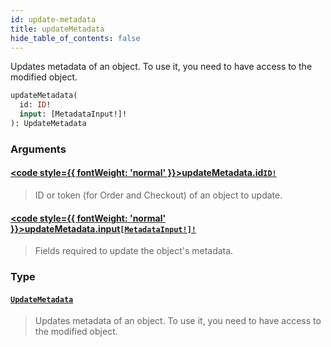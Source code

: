 ```yaml
---
id: update-metadata
title: updateMetadata
hide_table_of_contents: false
---
```








Updates metadata of an object. To use it, you need to have access to the modified object.

```graphql
updateMetadata(
  id: ID!
  input: [MetadataInput!]!
): UpdateMetadata
```


### Arguments

#### [<code style={{ fontWeight: 'normal' }}>updateMetadata.<b>id</b></code>](#)<Bullet />[`ID!`](../../../developer/api-reference/scalars/id) <Badge class="secondary" text="non-null"/> <Badge class="secondary" text="scalar"/>
> ID or token (for Order and Checkout) of an object to update.
> 

#### [<code style={{ fontWeight: 'normal' }}>updateMetadata.<b>input</b></code>](#)<Bullet />[`[MetadataInput!]!`](../../../developer/api-reference/inputs/metadata-input) <Badge class="secondary" text="non-null"/> <Badge class="secondary" text="input"/>
> Fields required to update the object's metadata.
> 

### Type

#### [`UpdateMetadata`](../../../developer/api-reference/objects/update-metadata) <Badge class="secondary" text="object"/>
> Updates metadata of an object. To use it, you need to have access to the modified object.
> 





